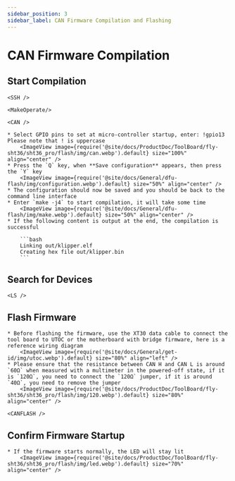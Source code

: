 ```yaml
---
sidebar_position: 3
sidebar_label: CAN Firmware Compilation and Flashing
---
```




# CAN Firmware Compilation

## Start Compilation

    <SSH />

    <MakeOperate/>

    <CAN />

    * Select GPIO pins to set at micro-controller startup, enter: !gpio13 Please note that ! is uppercase
        <ImageView image={require('@site/docs/ProductDoc/ToolBoard/fly-sht36/sht36_pro/flash/img/can.webp').default} size="100%" align="center" />
    * Press the `Q` key, when **Save configuration** appears, then press the `Y` key
        <ImageView image={require('@site/docs/General/dfu-flash/img/configuration.webp').default} size="50%" align="center" />
    * The configuration should now be saved and you should be back to the command line interface
    * Enter `make -j4` to start compilation, it will take some time
        <ImageView image={require('@site/docs/General/dfu-flash/img/make.webp').default} size="50%" align="center" />
    * If the following content is output at the end, the compilation is successful

        ```bash
        Linking out/klipper.elf
        Creating hex file out/klipper.bin
        ```

## Search for Devices

    <LS />


## Flash Firmware

    * Before flashing the firmware, use the XT30 data cable to connect the tool board to UTOC or the motherboard with bridge firmware, here is a reference wiring diagram
        <ImageView image={require('@site/docs/General/get-id/img/utoc.webp').default} size="80%" align="left" />
    * Please ensure that the resistance between CAN H and CAN L is around `60Ω` when measured with a multimeter in the powered-off state, if it is `120Ω`, you need to connect the `120Ω` jumper, if it is around `40Ω`, you need to remove the jumper
        <ImageView image={require('@site/docs/ProductDoc/ToolBoard/fly-sht36/sht36_pro/flash/img/120.webp').default} size="80%" align="center" />

    <CANFLASH />

## Confirm Firmware Startup

    * If the firmware starts normally, the LED will stay lit
        <ImageView image={require('@site/docs/ProductDoc/ToolBoard/fly-sht36/sht36_pro/flash/img/led.webp').default} size="70%" align="center" />